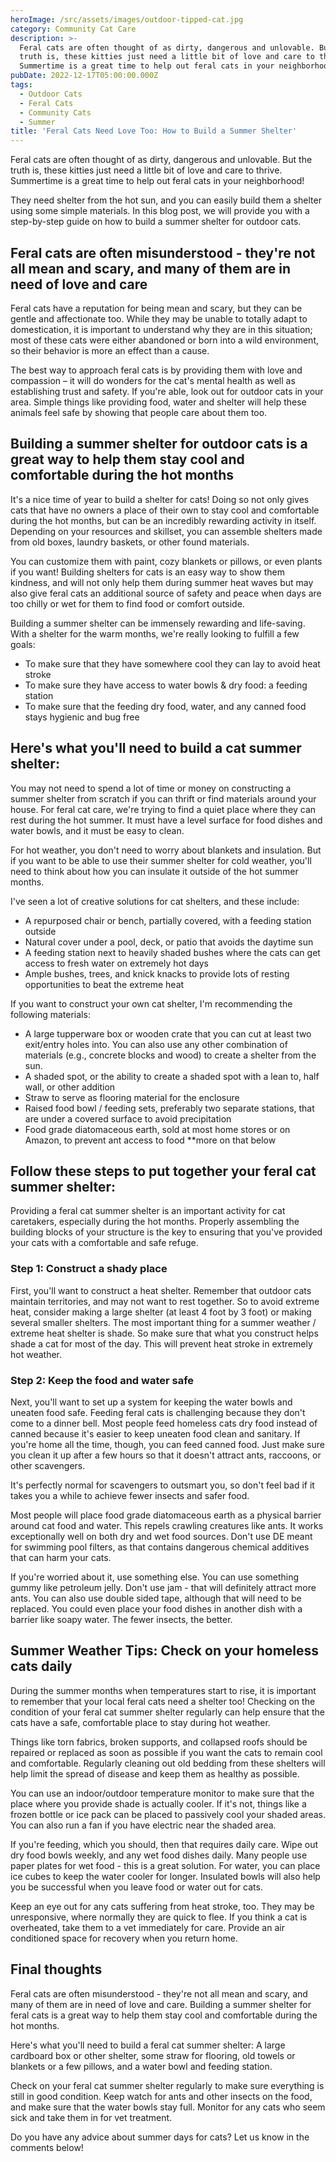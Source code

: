 ```yaml
---
heroImage: /src/assets/images/outdoor-tipped-cat.jpg
category: Community Cat Care
description: >-
  Feral cats are often thought of as dirty, dangerous and unlovable. But the
  truth is, these kitties just need a little bit of love and care to thrive.
  Summertime is a great time to help out feral cats in your neighborhood!
pubDate: 2022-12-17T05:00:00.000Z
tags:
  - Outdoor Cats
  - Feral Cats
  - Community Cats
  - Summer
title: 'Feral Cats Need Love Too: How to Build a Summer Shelter'
---
```


Feral cats are often thought of as dirty, dangerous and unlovable. But the truth is, these kitties just need a little bit of love and care to thrive. Summertime is a great time to help out feral cats in your neighborhood!

They need shelter from the hot sun, and you can easily build them a shelter using some simple materials. In this blog post, we will provide you with a step-by-step guide on how to build a summer shelter for outdoor cats.

## Feral cats are often misunderstood - they're not all mean and scary, and many of them are in need of love and care

Feral cats have a reputation for being mean and scary, but they can be gentle and affectionate too. While they may be unable to totally adapt to domestication, it is important to understand why they are in this situation; most of these cats were either abandoned or born into a wild environment, so their behavior is more an effect than a cause.

The best way to approach feral cats is by providing them with love and compassion – it will do wonders for the cat's mental health as well as establishing trust and safety. If you're able, look out for outdoor cats in your area. Simple things like providing food, water and shelter will help these animals feel safe by showing that people care about them too.

## Building a summer shelter for outdoor cats is a great way to help them stay cool and comfortable during the hot months

It's a nice time of year to build a shelter for cats! Doing so not only gives cats that have no owners a place of their own to stay cool and comfortable during the hot months, but can be an incredibly rewarding activity in itself. Depending on your resources and skillset, you can assemble shelters made from old boxes, laundry baskets, or other found materials.

You can customize them with paint, cozy blankets or pillows, or even plants if you want! Building shelters for cats is an easy way to show them kindness, and will not only help them during summer heat waves but may also give feral cats an additional source of safety and peace when days are too chilly or wet for them to find food or comfort outside.

Building a summer shelter can be immensely rewarding and life-saving. With a shelter for the warm months, we're really looking to fulfill a few goals:

* To make sure that they have somewhere cool they can lay to avoid heat stroke
* To make sure they have access to water bowls & dry food: a feeding station
* To make sure that the feeding dry food, water, and any canned food stays hygienic and bug free

## Here's what you'll need to build a cat summer shelter:

You may not need to spend a lot of time or money on constructing a summer shelter from scratch if you can thrift or find materials around your house. For feral cat care, we're trying to find a quiet place where they can rest during the hot summer. It must have a level surface for food dishes and water bowls, and it must be easy to clean.

For hot weather, you don't need to worry about blankets and insulation. But if you want to be able to use their summer shelter for cold weather, you'll need to think about how you can insulate it outside of the hot summer months.

I've seen a lot of creative solutions for cat shelters, and these include:

* A repurposed chair or bench, partially covered, with a feeding station outside
* Natural cover under a pool, deck, or patio that avoids the daytime sun
* A feeding station next to heavily shaded bushes where the cats can get access to fresh water on extremely hot days
* Ample bushes, trees, and knick knacks to provide lots of resting opportunities to beat the extreme heat

If you want to construct your own cat shelter, I'm recommending the following materials:

* A large tupperware box or wooden crate that you can cut at least two exit/entry holes into. You can also use any other combination of materials (e.g., concrete blocks and wood) to create a shelter from the sun.
* A shaded spot, or the ability to create a shaded spot with a lean to, half wall, or other addition
* Straw to serve as flooring material for the enclosure
* Raised food bowl / feeding sets, preferably two separate stations, that are under a covered surface to avoid precipitation
* Food grade diatomaceous earth, sold at most home stores or on Amazon, to prevent ant access to food \*\*more on that below

## Follow these steps to put together your feral cat summer shelter:

Providing a feral cat summer shelter is an important activity for cat caretakers, especially during the hot months. Properly assembling the building blocks of your structure is the key to ensuring that you've provided your cats with a comfortable and safe refuge.

### Step 1: Construct a shady place

First, you'll want to construct a heat shelter. Remember that outdoor cats maintain territories, and may not want to rest together. So to avoid extreme heat, consider making a large shelter (at least 4 foot by 3 foot) or making several smaller shelters. The most important thing for a summer weather / extreme heat shelter is shade. So make sure that what you construct helps shade a cat for most of the day. This will prevent heat stroke in extremely hot weather.

### Step 2: Keep the food and water safe

Next, you'll want to set up a system for keeping the water bowls and uneaten food safe. Feeding feral cats is challenging because they don't come to a dinner bell. Most people feed homeless cats dry food instead of canned because it's easier to keep uneaten food clean and sanitary. If you're home all the time, though, you can feed canned food. Just make sure you clean it up after a few hours so that it doesn't attract ants, raccoons, or other scavengers.

It's perfectly normal for scavengers to outsmart you, so don't feel bad if it takes you a while to achieve fewer insects and safer food.

Most people will place food grade diatomaceous earth as a physical barrier around cat food and water. This repels crawling creatures like ants. It works exceptionally well on both dry and wet food sources. Don't use DE meant for swimming pool filters, as that contains dangerous chemical additives that can harm your cats.

If you're worried about it, use something else. You can use something gummy like petroleum jelly. Don't use jam - that will definitely attract more ants. You can also use double sided tape, although that will need to be replaced. You could even place your food dishes in another dish with a barrier like soapy water. The fewer insects, the better.

## Summer Weather Tips: Check on your homeless cats daily

During the summer months when temperatures start to rise, it is important to remember that your local feral cats need a shelter too! Checking on the condition of your feral cat summer shelter regularly can help ensure that the cats have a safe, comfortable place to stay during hot weather.

Things like torn fabrics, broken supports, and collapsed roofs should be repaired or replaced as soon as possible if you want the cats to remain cool and comfortable. Regularly cleaning out old bedding from these shelters will help limit the spread of disease and keep them as healthy as possible.

You can use an indoor/outdoor temperature monitor to make sure that the place where you provide shade is actually cooler. If it's not, things like a frozen bottle or ice pack can be placed to passively cool your shaded areas. You can also run a fan if you have electric near the shaded area.

If you're feeding, which you should, then that requires daily care. Wipe out dry food bowls weekly, and any wet food dishes daily. Many people use paper plates for wet food - this is a great solution. For water, you can place ice cubes to keep the water cooler for longer. Insulated bowls will also help you be successful when you leave food or water out for cats.

Keep an eye out for any cats suffering from heat stroke, too. They may be unresponsive, where normally they are quick to flee. If you think a cat is overheated, take them to a vet immediately for care. Provide an air conditioned space for recovery when you return home.

## Final thoughts

Feral cats are often misunderstood - they're not all mean and scary, and many of them are in need of love and care. Building a summer shelter for feral cats is a great way to help them stay cool and comfortable during the hot months.

Here's what you'll need to build a feral cat summer shelter: A large cardboard box or other shelter, some straw for flooring, old towels or blankets or a few pillows, and a water bowl and feeding station.

Check on your feral cat summer shelter regularly to make sure everything is still in good condition. Keep watch for ants and other insects on the food, and make sure that the water bowls stay full. Monitor for any cats who seem sick and take them in for vet treatment.

Do you have any advice about summer days for cats? Let us know in the comments below!
